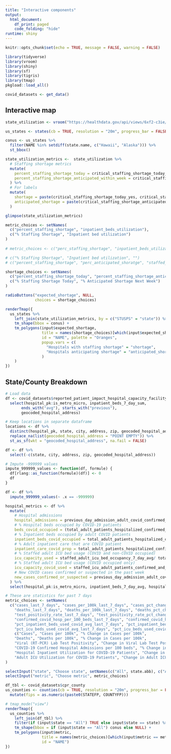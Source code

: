 ```yaml
---
title: "Interactive components"
output:
  html_document:
    df_print: paged
    code_folding: "hide"
runtime: shiny
---
```


```r
knitr::opts_chunk$set(echo = TRUE, message = FALSE, warning = FALSE)
```

```r
library(tidyverse)
library(vroom)
library(shiny)
library(sf)
library(tigris)
library(tmap)
pkgload::load_all()

covid_datasets <- get_data()
```

## Interactive map

```r
state_utilization <- vroom("https://healthdata.gov/api/views/6xf2-c3ie/rows.csv?accessType=DOWNLOAD")

us_states <- states(cb = TRUE, resolution = "20m", progress_bar = FALSE)

conus <- us_states %>% 
  filter(NAME %in% setdiff(state.name, c("Hawaii", "Alaska"))) %>% 
  st_bbox()
```

```r
state_utilization_metrics <-  state_utilization %>% 
  # Staffing shortage metrics
  mutate(
    percent_staffing_shortage_today = critical_staffing_shortage_today_yes/(critical_staffing_shortage_today_yes + critical_staffing_shortage_today_no),
    percent_staffing_shortage_anticipated_within_week = critical_staffing_shortage_anticipated_within_week_yes/(critical_staffing_shortage_anticipated_within_week_yes + critical_staffing_shortage_anticipated_within_week_no)
  ) %>% 
  # For labels
  mutate(
    shortage = paste(critical_staffing_shortage_today_yes, critical_staffing_shortage_today_yes +  critical_staffing_shortage_today_no, sep = "/"),
    anticipated_shortage = paste(critical_staffing_shortage_anticipated_within_week_yes, critical_staffing_shortage_anticipated_within_week_yes +  critical_staffing_shortage_anticipated_within_week_no, sep = "/"),
  )
```

```r
glimpse(state_utilization_metrics)

metric_choices <- setNames(
  c("percent_staffing_shortage", "inpatient_beds_utilization"),
  c("% Staffing Shortage", "Inpatient bed utilization")
)
  
# metric_choices <- c("perc_staffing_shortage", "inpatient_beds_utilization")

# c("% Staffing Shortage", "Inpatient bed utilization", "")
# c("percent_staffing_shortage", "perc_anticipated_shoratge", "staffed_adult_icu_bed_occupancy", "inpatient_beds_utilization", "inpatient_bed_covid_utilization", "adult_icu_bed_utilization")
```


```r
shortage_choices <- setNames(
  c("percent_staffing_shortage_today", "percent_staffing_shortage_anticipated_within_week"),
  c("% Staffing Shortage Today", "% Anticipated Shortage Next Week")
)

radioButtons("expected_shortage", NULL,
             choices = shortage_choices)
```

```r
renderTmap({
  us_states %>% 
    left_join(state_utilization_metrics, by = c("STUSPS" = "state")) %>% 
    tm_shape(bbox = conus) +
    tm_polygons(input$expected_shortage, 
                title = names(shortage_choices)[which(input$expected_shortage == shortage_choices)],
                id = "NAME", palette = "Oranges",
                popup.vars = c(
                  "Hospitals with staffing shortage" = "shortage",
                  "Hospitals anticipating shortage" = "anticipated_shortage"
                )
    )
})
```

## State/County Breakdown

```r
# Load data 
df <- covid_datasets$reported_patient_impact_hospital_capacity_facility %>% 
  select(hospital_pk:is_metro_micro, inpatient_beds_7_day_sum, 
       ends_with("avg"), starts_with("previous"),
       geocoded_hospital_address) 

# Keep locations in separate dataframe
locations <- df %>%
  distinct(hospital_pk, state, city, address, zip, geocoded_hospital_address) %>% 
  replace_na(list(geocoded_hospital_address = "POINT EMPTY")) %>%
  st_as_sf(wkt = "geocoded_hospital_address", na.fail = FALSE)

df <- df %>% 
  select(-c(state, city, address, zip, geocoded_hospital_address))

# Impute -999999 values
impute_999999_values <- function(df, formule) {
  df[rlang::as_function(formule)(df)] <- 0
  df
}

df <- df %>% 
  impute_999999_values(~ .x == -999999)
```

```r
hospital_metrics <- df %>% 
  mutate(
    # Hospital admissions
    hospital_admissions = previous_day_admission_adult_covid_confirmed_7_day_sum + previous_day_admission_adult_covid_suspected_7_day_sum +  previous_day_admission_pediatric_covid_confirmed_7_day_sum + previous_day_admission_pediatric_covid_suspected_7_day_sum,
    # % Hospital beds occupied by COVID-19 patients
    beds_covid_occupied = (total_adult_patients_hospitalized_confirmed_and_suspected_covid_7_day_avg + total_pediatric_patients_hospitalized_confirmed_and_suspected_covid_7_day_avg)/inpatient_beds_7_day_avg,
    # % Inpatient beds occupied by adult COVID patients
    inpatient_beds_covid_occupied = total_adult_patients_hospitalized_confirmed_and_suspected_covid_7_day_avg/ all_adult_hospital_inpatient_beds_7_day_avg,
    # % Adult inpatient care that are COVID patient
    inpatient_care_covid_prop = total_adult_patients_hospitalized_confirmed_and_suspected_covid_7_day_avg /all_adult_hospital_inpatient_bed_occupied_7_day_avg,
    # % Staffed adult ICU bed usage (COVID and non-COVID occupied)
    icu_capacity_used = staffed_adult_icu_bed_occupancy_7_day_avg/ total_staffed_adult_icu_beds_7_day_avg,
    # % Staffed adult ICU bed usage (COVID occupied only)
    icu_capacity_covid_used = staffed_icu_adult_patients_confirmed_and_suspected_covid_7_day_avg/ total_staffed_adult_icu_beds_7_day_avg,
    # New COVID cases confirmed or suspected in the past week
    new_cases_confirmed_or_suspected = previous_day_admission_adult_covid_confirmed_7_day_sum + previous_day_admission_adult_covid_suspected_7_day_sum
  ) %>% 
  select(hospital_pk:is_metro_micro, inpatient_beds_7_day_avg, hospital_admissions:last_col())
```


```r
# These are statistics for past 7 days
metric_choices <- setNames(
  c("cases_last_7_days", "cases_per_100k_last_7_days", "cases_pct_change_from_prev_week",
    "deaths_last_7_days", "deaths_per_100k_last_7_days", "deaths_pct_change_from_prev_week",
    "test_positivity_rate_last_7_days", "test_positivity_rate_pct_change_from_prev_week",
    "confirmed_covid_hosp_per_100_beds_last_7_days", "confirmed_covid_hosp_per_100_beds_pct_change_from_prev_week",
    "pct_inpatient_beds_used_covid_avg_last_7_days", "pct_inpatient_beds_used_covid_abs_change_from_prev_week",
    "pct_icu_beds_used_covid_avg_last_7_days", "pct_icu_beds_used_covid_abs_change_from_prev_week"),
    c("Cases", "Cases per 100k", "% Change in Cases per 100k",
    "Deaths", "Deaths per 100k", "% Change in Cases per 100k",
    "Viral (RT-PCR) Lab Test Positivity", "Change in Viral Lab Test Positivity",
    "COVID-19 Confirmed Hospital Admissions per 100 beds", "% Change in Confirmed COVID-19 Admissions per 100 beds",
    "Hospital Inpatient Utilization for COVID-19 Patients", "Change in Inpatient Utilization for COVID-19 Patients",
    "Adult ICU Utilization for COVID-19 Patients", "Change in Adult ICU Utilization for COVID-19 Patients")
)
```

```r
selectInput("state", "Choose state", setNames(c("All", state.abb), c("All", state.name)))
selectInput("metric", "Choose metric", metric_choices)
```

```r
df_tbl <- covid_datasets$cpr_county
us_counties <- counties(cb = TRUE, resolution = "20m", progress_bar = FALSE) %>% 
  mutate(fips = as.numeric(paste0(STATEFP, COUNTYFP)))

# tmap_mode("view")
renderTmap({
  us_counties %>% 
    left_join(df_tbl) %>%
    filter(if (input$state == "All") TRUE else input$state == state) %>% 
    tm_shape(bbox = if (input$state == "All") conus else NULL) +
    tm_polygons(input$metric,
                title = names(metric_choices)[which(input$metric == metric_choices)],
                id = "NAME")
})

```


